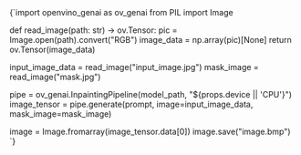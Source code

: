 
<CodeBlock language="python" showLineNumbers>
{`import openvino_genai as ov_genai
from PIL import Image

def read_image(path: str) -> ov.Tensor:
    pic = Image.open(path).convert("RGB")
    image_data = np.array(pic)[None]
    return ov.Tensor(image_data)

input_image_data = read_image("input_image.jpg")
mask_image = read_image("mask.jpg")

pipe = ov_genai.InpaintingPipeline(model_path, "${props.device || 'CPU'}")
image_tensor = pipe.generate(prompt, image=input_image_data, mask_image=mask_image)

image = Image.fromarray(image_tensor.data[0])
image.save("image.bmp")
`}
</CodeBlock>
